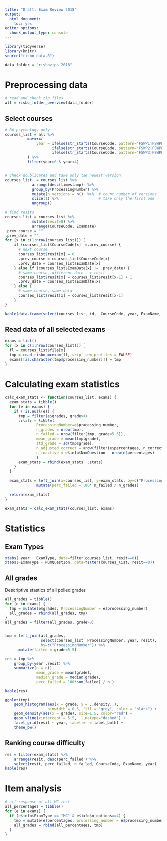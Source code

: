 ```yaml
---
title: "Draft: Exam Review 2018"
output:
  html_document:
    toc: yes
editor_options: 
  chunk_output_type: console
---
```


```r
library(tidyverse)
library(knitr)
source("risbo_data.R")

data_folder = "risbozips_2018"
```

#  Preprocessing data 
```r
# read and check zip files
all = risbo_folder_overview(data_folder)
```

##  Select courses
```r
# BA psychology only
courses_list = all %>% 
          mutate(
              year = ifelse(str_starts(CourseCode, pattern="FSWP1|FSWPE1"), 1,
                     ifelse(str_starts(CourseCode, pattern="FSWP2|FSWPE2"), 2,
                     ifelse(str_starts(CourseCode, pattern="FSWP3|FSWPE3"), 3, NA)))
          ) %>%
          filter(year>0 & year<4) 


# check doublicates and take only the newest version
courses_list  = courses_list %>%
            arrange(desc(timestamp)) %>% 
            group_by(ProcessingNumber) %>%
            mutate(n_versions = n()) %>%  # count number of versions
            slice(1) %>%                  # take only the first one
            ungroup() 

# find resits
courses_list = courses_list %>% 
            mutate(resit=0) %>%
            arrange(CourseCode, ExamDate) 
.prev_course = ""
.prev_date = ""
for (x in c(1:nrow(courses_list))) {
    if (courses_list$CourseCode[x] !=.prev_course) {
      # next course
      courses_list$resit[x] = 0 
      .prev_course = courses_list$CourseCode[x]
      .prev_date = courses_list$ExamDate[x]
    } else if (courses_list$ExamDate[x] != .prev_date) {
      # same course, different date --> resit
      courses_list$resit[x] = courses_list$resit[x-1] + 1
      .prev_date = courses_list$ExamDate[x]
    } else {
      # same course, same data
      courses_list$resit[x] = courses_list$resit[x-1]
    }
}

kable(data.frame(select(courses_list, id,  CourseCode, year, ExamName, NumQuestion, ExamType, n_options )))
```

## Read data of all selected exams
```r
exams = list()
for (x in c(1:nrow(courses_list))) {
  fl = courses_list$file[x]
  tmp = read_risbo_mcexam(fl, skip_item_profiles = FALSE)
  exams[[as.character(tmp$processing_number)]] = tmp
}
```

# Calculating exam statistics
```r
calc_exam_stats <- function(courses_list, exams) {
  exam_stats = tibble()
  for (e in exams) {
    if (!is.null(e)) {
      tmp = filter(e$grades, grade>0)
      .stats = tibble(
              ProcessingNumber=e$processing_number,
              n_grades = nrow(tmp),
              n_failed = nrow(filter(tmp, grade<5.5)),
              mean_grade = mean(tmp$grade),
              std_grade = sd(tmp$grade),
              n_adjusted_correct = nrow(filter(e$percentages, n_correct>1)),
              n_inactive = e$info$NumQuestion - nrow(e$percentages)
              )
      exam_stats = rbind(exam_stats, .stats)
    }
  }
  
  exam_stats = left_join(x=courses_list, y=exam_stats, by=c("ProcessingNumber")) %>%
              mutate(perc_failed = 100* n_failed / n_grades)
  
  return(exam_stats)
}

exam_stats = calc_exam_stats(courses_list, exams)
```


# Statistics 

## Exam Types
```r
xtabs(~year + ExamType, data=filter(courses_list, resit==0))
xtabs(~ExamType + NumQuestion, data=filter(courses_list, resit==0))
```


## All grades

Descriptive stastics of all polled grades

```r
all_grades = tibble()
for (e in exams) {
  tmp = mutate(e$grades, ProcessingNumber = e$processing_number)
  all_grades = rbind(all_grades, tmp)
}
all_grades = filter(all_grades, grade>0)


tmp = left_join(all_grades, 
                select(courses_list, ProcessingNumber, year, resit), 
                by=c("ProcessingNumber")) %>%
      mutate(failed = grade<5.5)

res = tmp %>% 
    group_by(year ,resit) %>%
    summarize(n = n(), 
              mean_grade = mean(grade), 
              median_grade = median(grade), 
              perc_failed = 100*sum(failed) / n ) 

kable(res)

ggplot(tmp) +
    geom_histogram(aes(x = grade, y = ..density..),
                   binwidth = 0.5, fill = "grey", color = "black") +
    geom_density(aes(x = grade), size=1.5, color="red") + 
    geom_vline(xintercept = 5.5,  linetype="dashed") +
    facet_grid(resit ~ year, labeller = label_both) + 
    theme_bw()
```

## Ranking course difficulty 
```r
res = filter(exam_stats) %>% 
    arrange(resit, desc(perc_failed)) %>%
    select(resit, perc_failed, n_failed, CourseCode, ExamName, year) 
kable(res)

```


# Item analysis
```r
# all response of all MC test
all_percentages = tibble()
for (e in exams) {
  if (e$info$ExamType == "MC" & e$info$n_options==4) {
    tmp = mutate(e$percentages, processing_number = e$processing_number)
    all_grades = rbind(all_percentages, tmp)
  }
}

```



